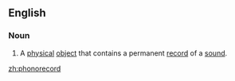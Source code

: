 ==English==

===Noun===
{{en-noun}}

#{{context|US|law}} A [[physical]] [[object]] that contains a permanent [[record]] of a [[sound]].

[[zh:phonorecord]]